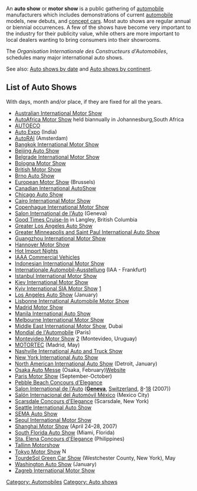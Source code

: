 An '''auto show''' or '''motor show''' is a public gathering of [[automobile]] manufacturers which includes demonstrations of current [[automobile]] models, new debuts, and [[concept car]]s. Most auto shows are regular annual or biennial occurrences. A few of the shows have become very important to the industry for their publicity value, while others are more important to local dealers wanting to bring consumers into their showrooms.

The ''Organisation Internationale des Constructeurs d'Automobiles'', schedules many major international auto shows.

See also: [[Auto shows by date]] and [[Auto shows by continent]].

==List of Auto Shows==
With days, month and/or place, if they are fixed for all the years.
* [[Australian International Motor Show]]
* [[AutoAfrica Motor Show]] held biannually in Johannesburg,South Africa
* [[AUTOECO]] {{Greenvehiclesection}}
* [[Auto Expo]] (India)
* [[AutoRAI]] (Amsterdam)
* [[Bangkok International Motor Show]]
* [[Beijing Auto Show]]
* [[Belgrade International Motor Show]]
* [[Bologna Motor Show]]
* [[British Motor Show]]
* [[Brno Auto Show]]
* [[European Motor Show]] (Brussels)
* [[Canadian International AutoShow]]
* [[Chicago Auto Show]] {{greenmotorshow}}
* [[Cairo International Motor Show]]
* [[Copenhague International Motor Show]]
* [[Salon International de l'Auto]] (Geneva)
* [[Good Times Cruise-In]] in Langley, British Columbia
* [[Greater Los Angeles Auto Show]] {{Greenvehiclesection}}
* [[Greater Minneapolis and Saint Paul International Auto Show]]
* [[Guangzhou International Motor Show]]
* [[Hannover Motor Show]] 
* [[Hot Import Nights]]
* [[IAAA Commercial Vehicles]] {{Greenvehiclesection}}
* [[Indonesian International Motor Show]]
* [[Internationale Automobil-Ausstellung]] (IAA - Frankfurt)
* [[Istanbul International Motor Show]]
* [[Kiev International Motor Show]] 
* [[Kyiv International SIA Motor Show]] [http://www.expoua.com/Exhibition/lang/en/id/25625/]{{Greenvehiclesection}}
* [[Los Angeles Auto Show]] (January) 
* [[Lisbonne International Automobile Motor Show]]
* [[Madrid Motor Show]]
* [[Manila International Auto Show]]
* [[Melbourne International Motor Show]]
* [[Middle East International Motor Show]], Dubai
* [[Mondial de l'Automobile]] (Paris) {{Greenvehiclesection}}
* [[Montevideo Motor Show]] [http://www.motorshow.com.uy] (Montevideo, Uruguay)
* [[MOTORTEC]] (Madrid, May)
* [[Nashville International Auto and Truck Show]]
* [[New York International Auto Show]] {{Greenvehiclesection}}
* [[North American International Auto Show]] (Detroit, January) {{Greenvehiclesection}}
* [[Osaka Auto Messe]] (Osaka, February)[http://www.automesse.jp/ Website]
* [[Paris Motor Show]] (September-October) 
* [[Pebble Beach Concours d'Elegance]]
* [[Salon International de l'Auto]] ('''[[Geneva]]''', [[Switzerland]], [[March 8|8]]-[[March 18|18]] (2007)) {{Greenvehiclesection}}
* [[Salón Internacional del Automóvil México]] (Mexico City)
* [[Scarsdale Concours d'Elegance]] (Scarsdale, New York)
* [[Seattle International Auto Show]] {{Greenvehiclesection}}
* [[SEMA|SEMA Auto Show]]
* [[Seoul International Motor Show]]
* [[Shanghai Motor Show]] (April 24&ndash;28, 2007)
* [[South Florida Auto Show]] (Miami, Florida)
* [[Sta. Elena Concours d'Elegance]] (Philippines)
* [[Tallinn Motorshow]]
* [[Tokyo Motor Show]] [[Image:Nuvola apps licq.png|15px]]
* [[TourdeSol Green Car Show]] (Westchester County, New York),  May 
* [[Washington Auto Show]] (January)
* [[Zagreb International Motor Show]]


[[Category: Automobiles]]
[[Category: Auto shows]]
